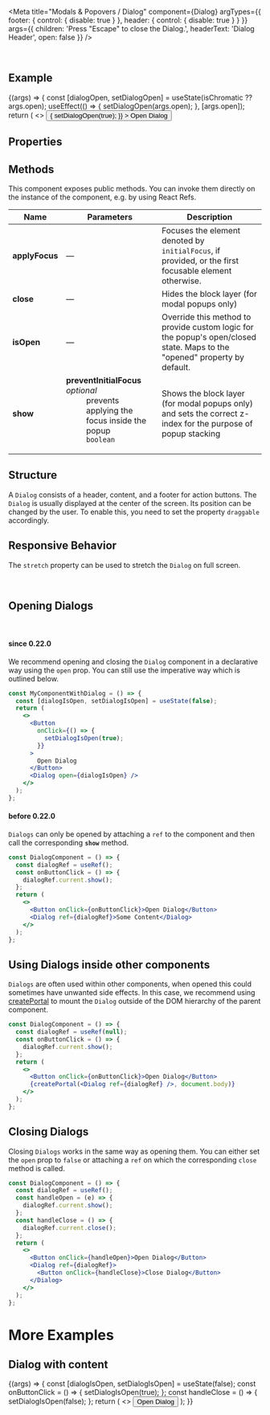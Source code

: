 
<Meta
  title="Modals & Popovers / Dialog"
  component={Dialog}
  argTypes={{
    footer: { control: { disable: true } },
    header: { control: { disable: true } }
  }}
  args={{
    children: 'Press "Escape" to close the Dialog.',
    headerText: 'Dialog Header',
    open: false
  }}
/>

<DocsHeader />

<br />

## Example

<Canvas>
  <Story name="Default">
    {(args) => {
      const [dialogOpen, setDialogOpen] = useState(isChromatic ?? args.open);
      useEffect(() => {
        setDialogOpen(args.open);
      }, [args.open]);
      return (
        <>
          <Button
            onClick={() => {
              setDialogOpen(true);
            }}
          >
            Open Dialog
          </Button>
          <Dialog
            {...args}
            open={dialogOpen}
            onAfterClose={(e) => {
              args.onAfterClose(e);
              setDialogOpen(false);
            }}
            footer={
              <Bar
                endContent={
                  <Button
                    onClick={() => {
                      setDialogOpen(false);
                    }}
                  >
                    Close
                  </Button>
                }
              />
            }
          />
        </>
      );
    }}
  </Story>
</Canvas>

## Properties

<ArgsTable story="." />

## Methods

This component exposes public methods. You can invoke them directly on the instance of the component, e.g. by using React Refs.

| Name           | Parameters                                                                                                                                                                           | Description                                                                                                               |
| -------------- | ------------------------------------------------------------------------------------------------------------------------------------------------------------------------------------ | ------------------------------------------------------------------------------------------------------------------------- |
| **applyFocus** | &mdash;                                                                                                                                                                              | Focuses the element denoted by <code>initialFocus</code>, if provided, or the first focusable element otherwise.          |
| **close**      | &mdash;                                                                                                                                                                              | Hides the block layer (for modal popups only)                                                                             |
| **isOpen**     | &mdash;                                                                                                                                                                              | Override this method to provide custom logic for the popup's open/closed state. Maps to the "opened" property by default. |
| **show**       | <dl><dt className="methodText">**preventInitialFocus** _optional_</dt><dd className="methodText">prevents applying the focus inside the popup</dd><dd><code>boolean</code></dd></dl> | Shows the block layer (for modal popups only) and sets the correct z-index for the purpose of popup stacking              |

## Structure

A `Dialog` consists of a header, content, and a footer for action buttons. The `Dialog` is usually displayed at the center of the screen. Its position can be changed by the user. To enable this, you need to set the property `draggable` accordingly.

## Responsive Behavior

The `stretch` property can be used to stretch the `Dialog` on full screen.

<br />

## Opening Dialogs

<br />

#### since 0.22.0

We recommend opening and closing the `Dialog` component in a declarative way using the `open` prop.
You can still use the imperative way which is outlined below.

```jsx
const MyComponentWithDialog = () => {
  const [dialogIsOpen, setDialogIsOpen] = useState(false);
  return (
    <>
      <Button
        onClick={() => {
          setDialogIsOpen(true);
        }}
      >
        Open Dialog
      </Button>
      <Dialog open={dialogIsOpen} />
    </>
  );
};
```

#### before 0.22.0

`Dialogs` can only be opened by attaching a `ref` to the component and then call the corresponding **`show`** method.

```jsx
const DialogComponent = () => {
  const dialogRef = useRef();
  const onButtonClick = () => {
    dialogRef.current.show();
  };
  return (
    <>
      <Button onClick={onButtonClick}>Open Dialog</Button>
      <Dialog ref={dialogRef}>Some Content</Dialog>
    </>
  );
};
```

## Using Dialogs inside other components

`Dialogs` are often used within other components, when opened this could sometimes have unwanted side effects.
In this case, we recommend using [createPortal](https://reactjs.org/docs/portals.html) to mount the `Dialog` outside of the DOM hierarchy of the parent component.

```jsx
const DialogComponent = () => {
  const dialogRef = useRef(null);
  const onButtonClick = () => {
    dialogRef.current.show();
  };
  return (
    <>
      <Button onClick={onButtonClick}>Open Dialog</Button>
      {createPortal(<Dialog ref={dialogRef} />, document.body)}
    </>
  );
};
```

## Closing Dialogs

Closing `Dialogs` works in the same way as opening them.
You can either set the `open` prop to `false` or attaching a `ref` on which the corresponding `close` method is called.

```jsx
const DialogComponent = () => {
  const dialogRef = useRef();
  const handleOpen = (e) => {
    dialogRef.current.show();
  };
  const handleClose = () => {
    dialogRef.current.close();
  };
  return (
    <>
      <Button onClick={handleOpen}>Open Dialog</Button>
      <Dialog ref={dialogRef}>
        <Button onClick={handleClose}>Close Dialog</Button>
      </Dialog>
    </>
  );
};
```

# More Examples

## Dialog with content

<Canvas>
  <Story name="with content">
    {(args) => {
      const [dialogIsOpen, setDialogIsOpen] = useState(false);
      const onButtonClick = () => {
        setDialogIsOpen(true);
      };
      const handleClose = () => {
        setDialogIsOpen(false);
      };
      return (
        <>
          <Button onClick={onButtonClick}>Open Dialog</Button>
          <Dialog
            {...args}
            open={dialogIsOpen}
            header={
              <Bar endContent={<Icon name="settings" />}>
                <Title>Dialog</Title>
              </Bar>
            }
            footer={<Bar endContent={<Button onClick={handleClose}>Close</Button>} />}
          >
            <List>
              <StandardListItem additionalText="3">List Item 1</StandardListItem>
              <StandardListItem additionalText="2">List Item 2</StandardListItem>
              <StandardListItem additionalText="1">List Item 3</StandardListItem>
            </List>
          </Dialog>
        </>
      );
    }}
  </Story>
</Canvas>

<Footer />

